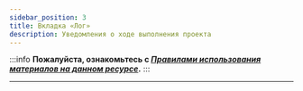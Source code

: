 ```yaml
---
sidebar_position: 3
title: Вкладка «Лог»
description: Уведомления о ходе выполнения проекта
---  
```

:::info **Пожалуйста, ознакомьтесь с [*Правилами использования материалов на данном ресурсе*](../Disclaimer).**
:::
_______________________________________________